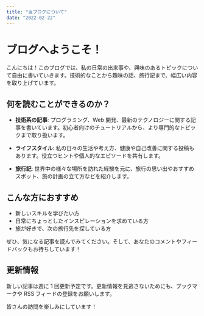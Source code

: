 ```yaml
---
title: "当ブログについて"
date: "2022-02-22"
---
```


# ブログへようこそ！

こんにちは！このブログでは、私の日常の出来事や、興味のあるトピックについて自由に書いていきます。技術的なことから趣味の話、旅行記まで、幅広い内容を取り上げています。

## 何を読むことができるのか？

- **技術系の記事**: プログラミング、Web 開発、最新のテクノロジーに関する記事を書いています。初心者向けのチュートリアルから、より専門的なトピックまで取り扱います。
- **ライフスタイル**: 私の日々の生活や考え方、健康や自己改善に関する投稿もあります。役立つヒントや個人的なエピソードを共有します。

- **旅行記**: 世界中の様々な場所を訪れた経験を元に、旅行の思い出やおすすめスポット、旅の計画の立て方などを紹介します。

## こんな方におすすめ

- 新しいスキルを学びたい方
- 日常にちょっとしたインスピレーションを求めている方
- 旅が好きで、次の旅行先を探している方

ぜひ、気になる記事を読んでみてください。そして、あなたのコメントやフィードバックもお待ちしています！

## 更新情報

新しい記事は週に 1 回更新予定です。更新情報を見逃さないためにも、ブックマークや RSS フィードの登録をお願いします。

皆さんの訪問を楽しみにしています！
